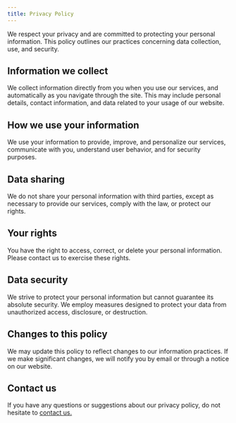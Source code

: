 ```yaml
---
title: Privacy Policy
---
```


We respect your privacy and are committed to protecting your personal
information. This policy outlines our practices concerning data collection, use,
and security.

## Information we collect

We collect information directly from you when you use our services, and
automatically as you navigate through the site. This may include personal
details, contact information, and data related to your usage of our website.

## How we use your information

We use your information to provide, improve, and personalize our services,
communicate with you, understand user behavior, and for security purposes.

## Data sharing

We do not share your personal information with third parties, except as
necessary to provide our services, comply with the law, or protect our rights.

## Your rights

You have the right to access, correct, or delete your personal information.
Please contact us to exercise these rights.

## Data security

We strive to protect your personal information but cannot guarantee its absolute
security. We employ measures designed to protect your data from unauthorized
access, disclosure, or destruction.

## Changes to this policy

We may update this policy to reflect changes to our information practices. If we
make significant changes, we will notify you by email or through a notice on our
website.

## Contact us

If you have any questions or suggestions about our privacy policy, do not
hesitate to [contact us.](/contact)
